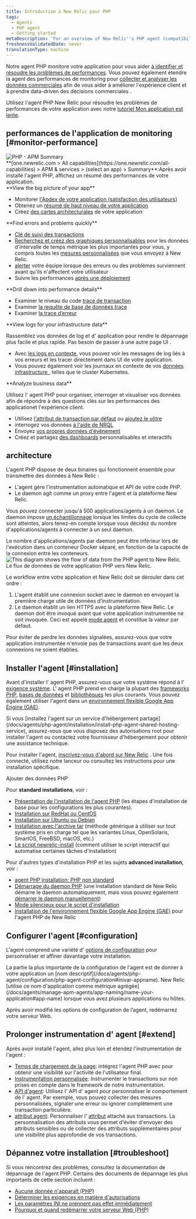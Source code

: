 ```yaml
---
title: Introduction à New Relic pour PHP
tags:
  - Agents
  - PHP agent
  - Getting started
metaDescription: 'For an overview of New Relic''s PHP agent (compatibility, requirements, installation, configuration, troubleshooting, known issues), start here.'
freshnessValidatedDate: never
translationType: machine
---
```


Notre agent PHP monitore votre application pour vous aider [à identifier et résoudre les problèmes de performances](#monitor-performance). Vous pouvez également étendre la agent des performances de monitoring pour [collecter et analyser les données commerciales](#business-data) afin de vous aider à améliorer l&apos;expérience client et à prendre data-driven des décisions commerciales .

Utilisez l&apos;agent PHP New Relic pour résoudre les problèmes de performances de votre application avec notre [tutoriel Mon application est lente](/docs/journey-app-slow/root-causes/).

## performances de l&apos;application de monitoring [#monitor-performance]

<img title="PHP - APM Summary" alt="PHP - APM Summary" src="/images/apm_screenshot-full_php-summary-page.webp" />

<figcaption>
  <DNT>**[one.newrelic.com &gt; All capabilities](https://one.newrelic.com/all-capabilities) &gt; APM &amp; services &gt; (select an app) &gt; Summary**</DNT>:Après avoir installé l&apos;agent PHP, affichez un résumé des performances de votre application.
</figcaption>

<DNT>
  **View the big picture of your app**
</DNT>

* Monitorer [l&apos;Apdex de votre application (satisfaction des utilisateurs)](/docs/apm/new-relic-apm/apdex/apdex-measuring-user-satisfaction)
* Obtenez un [résumé de haut niveau de votre application](/docs/apm/applications-menu/monitoring/apm-overview-page)
* Créez [des cartes architecturales](/docs/data-analysis/user-interface-functions/view-your-data/service-maps-visualize-monitor-apps-entire-architecture) de votre application

<DNT>
  **Find errors and problems quickly**
</DNT>

* [Clé de suivi des transactions](/docs/apm/transactions/key-transactions/key-transactions-tracking-important-transactions-or-events)
* [Recherchez et créez des graphiques personnalisables](/docs/insights/new-relic-insights/explore/metric-explorer-search-chart-metrics-sent-new-relic-agents) pour les données d&apos;intervalle de temps métrique les plus importantes pour vous, y compris toutes les [mesures personnalisées](/docs/agents/manage-apm-agents/agent-data/custom-metrics) que vous envoyez à New Relic.
* [alerter](/docs/alerts/alert-policies/understanding-alert-policies/alerting-new-relic) votre équipe lorsque des erreurs ou des problèmes surviennent avant qu&apos;ils n&apos;affectent votre utilisateur
* Suivre les performances [après une déploiement](/docs/agents/php-agent/features/recording-deployments-using-php-script)

<DNT>
  **Drill down into performance details**
</DNT>

* Examiner le niveau du code [trace de transaction](/docs/apm/transactions/transaction-traces/transaction-traces)
* Examiner [la requête de base de données trace](/docs/apm/transactions/transaction-traces/sql-statements)
* Examiner [la trace d’erreur](/docs/apm/applications-menu/events/viewing-apm-errors-error-traces)

<DNT>
  **View logs for your infrastructure data**
</DNT>

Rassemblez vos données de log et d&apos; application pour rendre le dépannage plus facile et plus rapide. Pas besoin de passer à une autre page UI .

* Avec [les logs en contexte](/docs/logs/logs-context/configure-logs-context-php/), vous pouvez voir les messages de log liés à vos erreurs et les tracer directement dans UI de votre application.
* Vous pouvez également voir les journaux en contexte de vos [données infrastructure ](/docs/logs/forward-logs/forward-your-logs-using-infrastructure-agent/), telles que le cluster Kubernetes.

<DNT>
  **Analyze business data**
</DNT>

Utilisez l&apos; agent PHP pour organiser, interroger et visualiser vos données afin de répondre à des questions clés sur les performances des applicationet l&apos;expérience client.

* Utilisez [l&apos;attribut de transaction par défaut](/docs/insights/new-relic-insights/decorating-events/apm-default-attributes-insights) ou [ajoutez le vôtre](/docs/insights/new-relic-insights/decorating-events/insights-custom-attributes)
* interrogez vos données [à l&apos;aide de NRQL](/docs/insights/new-relic-insights/using-new-relic-query-language/using-nrql)
* Envoyez [vos propres données d&apos;événement](/docs/insights/new-relic-insights/adding-querying-data/inserting-custom-events-new-relic-apm-agents#php-att)
* Créez et partagez [des dashboards](/docs/insights/new-relic-insights/managing-dashboards-data) personnalisables et interactifs

## architecture

L&apos;agent PHP dispose de deux binaires qui fonctionnent ensemble pour transmettre des données à New Relic :

* L&apos;agent gère l&apos;instrumentation automatique et API de votre code PHP.
* Le daemon agit comme un proxy entre l&apos;agent et la plateforme New Relic.

Vous pouvez connecter jusqu&apos;à 500 applications/agents à un daemon. Le daemon impose [un échantillonnage](/docs/agents/manage-apm-agents/agent-data/new-relic-events-limits-sampling) lorsque les limites du cycle de collecte sont atteintes, alors tenez-en compte lorsque vous décidez du nombre d&apos;applications/agents à connecter à un seul daemon.

<Callout variant="tip">
  Le nombre d&apos;applications/agents par daemon peut être inférieur lors de l&apos;exécution dans un conteneur Docker séparé, en fonction de la capacité de la connexion entre les conteneurs.
</Callout>

<img title="PHP agent diagram" alt="This diagram shows the flow of data from the PHP agent to New Relic." src="/images/apm_diagram_php-agent-diagram.webp" />

<figcaption>
  Le flux de données de votre application PHP vers New Relic.
</figcaption>

Le workflow entre votre application et New Relic doit se dérouler dans cet ordre :

1. L&apos;agent établit une connexion socket avec le daemon en envoyant la première charge utile de données d&apos;instrumentation.
2. Le daemon établit un lien HTTPS avec la plateforme New Relic. Le daemon doit être invoqué avant que votre application instrumentée ne soit invoquée. Ceci est appelé [mode agent](/docs/agents/php-agent/advanced-installation/starting-php-daemon-advanced) et constitue la valeur par défaut.

Pour éviter de perdre les données signalées, assurez-vous que votre application instrumentée n&apos;envoie pas de transactions avant que les deux connexions ne soient établies.

## Installer l&apos;agent [#installation]

Avant d&apos;installer l&apos; agent PHP, assurez-vous que votre système répond à l&apos; [exigence système](/docs/agents/php-agent/getting-started/php-agent-compatibility-requirements). L&apos; agent PHP prend en charge la plupart des [frameworks PHP](/docs/agents/php-agent/getting-started/php-agent-compatibility-requirements#frameworks), [bases de données](/docs/agents/php-agent/getting-started/php-agent-compatibility-requirements#databases) et [bibliothèques](/docs/agents/php-agent/getting-started/php-agent-compatibility-requirements#databases) les plus courants. Vous pouvez également utiliser l&apos;agent dans un [environnement flexible Google App Engine (GAE)](/docs/agents/php-agent/advanced-installation/install-new-relic-php-agent-gae-flexible-environment).

<Callout variant="tip">
  Si vous [installez l&apos;agent sur un service d&apos;hébergement partagé](/docs/agents/php-agent/installation/install-php-agent-shared-hosting-service), assurez-vous que vous disposez des autorisations root pour installer l&apos;agent ou contactez votre fournisseur d&apos;hébergement pour obtenir une assistance technique.
</Callout>

Pour installer l&apos;agent, [inscrivez-vous d&apos;abord sur New Relic](https://newrelic.com/signup) . Une fois connecté, utilisez notre lanceur ou consultez les instructions pour une installation spécifique.

<ButtonLink role="button" to="https://one.newrelic.com/marketplace/install-data-source?state=d1b7b1cb-4089-8af0-16b2-86c7072e2cae" variant="primary">
  Ajouter des données PHP
</ButtonLink>

Pour <DNT>**standard installations**</DNT>, voir :

* [Présentation de l&apos;installation de l&apos;agent PHP](/docs/agents/php-agent/installation/php-agent-installation-overview) (les étapes d&apos;installation de base pour les configurations les plus courantes).
* [Installation sur RedHat ou CentOS](/docs/agents/php-agent/installation/php-agent-installation-redhat-and-centos)
* [Installation sur Ubuntu ou Debian](/docs/agents/php-agent/installation/php-agent-installation-ubuntu-and-debian)
* [Installation avec l&apos;archive tar](/docs/agents/php-agent/installation/php-agent-installation-tar-file) (méthode générique à utiliser sur tout système pris en charge tel que les variantes Linux, OpenSolaris, SmartOS, FreeBSD, macOS, etc.)
* [Le script newrelic-install](/docs/agents/php-agent/installation/newrelic-install-script) (comment utiliser le script interactif qui automatise certaines tâches d&apos;installation)

Pour d&apos;autres types d&apos;installation PHP et les sujets <DNT>**advanced installation**</DNT>, voir :

* [agent PHP installation: PHP non standard](/docs/agents/php-agent/installation/php-agent-installation-non-standard-php)
* [Démarrage du daemon PHP](/docs/agents/php-agent/installation/starting-php-daemon-advanced) (une installation standard de New Relic démarre le daemon automatiquement, mais vous pouvez également [démarrer le daemon manuellement](/docs/agents/php-agent/installation/starting-php-daemon-advanced#selecting-external))
* [Mode silencieux pour le script d&apos;installation](/docs/agents/php-agent/installation/running-php-install-script-silent-mode)
* [Installation de l&apos;environnement flexible Google App Engine (GAE)](/docs/agents/php-agent/advanced-installation/install-new-relic-php-agent-gae-flexible-environment) pour l&apos;agent PHP de New Relic

## Configurer l&apos;agent [#configuration]

L&apos;agent comprend une variété d&apos; [options de configuration](/docs/agents/php-agent/configuration/php-agent-configuration) pour personnaliser et affiner davantage votre installation.

<Callout variant="tip">
  La partie la plus importante de la configuration de l&apos;agent est de donner à votre application un [nom descriptif](/docs/agents/php-agent/configuration/php-agent-configuration#inivar-appname). New Relic [utilise ce nom d&apos;application comme métrique agrégée](/docs/agents/manage-apm-agents/app-naming/name-your-application#app-name) lorsque vous avez plusieurs applications ou hôtes.
</Callout>

Après avoir modifié les options de configuration de l’agent, redémarrez votre serveur Web.

## Prolonger instrumentation d&apos; agent [#extend]

Après avoir installé l&apos;agent, allez plus loin et étendez l&apos;instrumentation de l&apos;agent :

* [Temps de chargement de la page](/docs/agents/php-agent/features/page-load-timing-php): intégrez l&apos;agent PHP avec [<InlinePopover type="browser" />](/docs/browser/new-relic-browser/getting-started/new-relic-browser)pour obtenir une visibilité sur l&apos;activité de l&apos;utilisateur final.
* [Instrumentation personnalisée](/docs/agents/php-agent/features/php-custom-instrumentation): Instrumenter le transactions sur non prises en compte dans le framework de notre instrumentation.
* [API d&apos;agent](/docs/agents/php-agent/configuration/php-agent-api): Utilisez l&apos; API d&apos; agent pour personnaliser le comportement de l&apos; agent. Par exemple, vous pouvez collecter des mesures personnalisées, signaler une erreur ou ignorer complètement une transaction particulière.
* [attribut agent](/docs/agents/php-agent/attributes/php-agent-attributes): Personnaliser l&apos; [attribut](/docs/agents/manage-apm-agents/agent-metrics/agent-attributes) attaché aux transactions. La personnalisation des attributs vous permet d&apos;éviter d&apos;envoyer des attributs sensibles ou de collecter des attributs supplémentaires pour une visibilité plus approfondie de vos transactions.

## Dépannez votre installation [#troubleshoot]

Si vous rencontrez des problèmes, consultez la documentation de dépannage de l&apos;agent PHP. Certains des documents de dépannage les plus importants de cette section incluent :

* [Aucune donnée n&apos;apparaît (PHP)](/docs/agents/php-agent/troubleshooting/no-data-appears-php)
* [Déterminer les exigences en matière d&apos;autorisations](/docs/agents/php-agent/troubleshooting/determining-permissions-requirements)
* [Les paramètres INI ne prennent pas effet immédiatement](/docs/agents/php-agent/troubleshooting/ini-settings-not-taking-effect-immediately)
* [Pourquoi et quand redémarrer votre serveur Web (PHP)](/docs/agents/php-agent/troubleshooting/why-when-restart-your-web-server-php)
